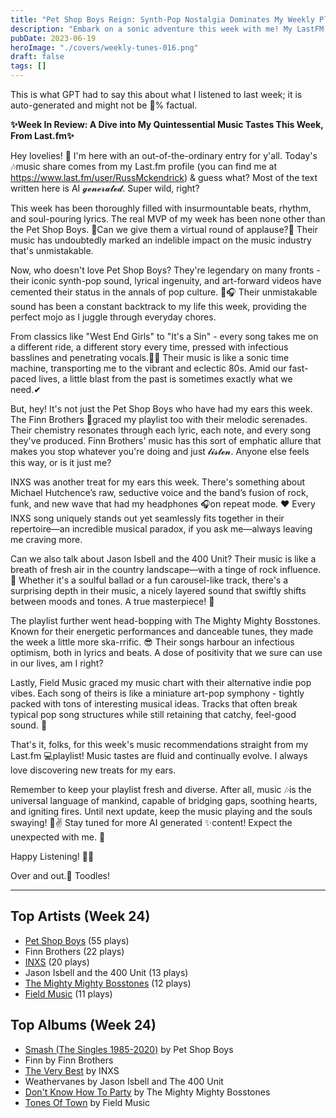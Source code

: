 ```yaml
---
title: "Pet Shop Boys Reign: Synth-Pop Nostalgia Dominates My Weekly Playlist"
description: "Embark on a sonic adventure this week with me! My LastFM stats reveal an obsession with the legendary Pet Shop Boys. Their catchy synth beats and memorable lyrics have captivated my ears."
pubDate: 2023-06-19
heroImage: "./covers/weekly-tunes-016.png"
draft: false
tags: []
---
```


<NoteCallout title="Note">
This is what GPT had to say this about what I listened to last week; it is auto-generated and might not be 💯% factual.
</NoteCallout>

**✨Week In Review: A Dive into My Quintessential Music Tastes This Week, From Last.fm✨**

Hey lovelies! 🎀 I'm here with an out-of-the-ordinary entry for y'all. Today's  🎶music share comes from my Last.fm profile (you can find me at https://www.last.fm/user/RussMckendrick) & guess what? Most of the text written here is AI 𝓰𝓮𝓷𝓮𝓻𝓪𝓽𝓮𝓭. Super wild, right?

This week has been thoroughly filled with insurmountable beats, rhythm, and soul-pouring lyrics. The real MVP of my week has been none other than the Pet Shop Boys. 🎉Can we give them a virtual round of applause?👏 Their music has undoubtedly marked an indelible impact on the music industry that's unmistakable.

Now, who doesn't love Pet Shop Boys? They're legendary on many fronts - their iconic synth-pop sound, lyrical ingenuity, and art-forward videos have cemented their status in the annals of pop culture. 🎤🎧 Their unmistakable sound has been a constant backtrack to my life this week, providing the perfect mojo as I juggle through everyday chores.

From classics like "West End Girls" to "It's a Sin" - every song takes me on a different ride, a different story every time, pressed with infectious basslines and penetrating vocals.🕺💃 Their music is like a sonic time machine, transporting me to the vibrant and eclectic 80s. Amid our fast-paced lives, a little blast from the past is sometimes exactly what we need.✔

But, hey! It's not just the Pet Shop Boys who have had my ears this week. The Finn Brothers 💖graced my playlist too with their melodic serenades. Their chemistry resonates through each lyric, each note, and every song they've produced. Finn Brothers' music has this sort of emphatic allure that makes you stop whatever you're doing and just 𝓵𝓲𝓼𝓽𝓮𝓷. Anyone else feels this way, or is it just me?

INXS was another treat for my ears this week. There's something about Michael Hutchence’s raw, seductive voice and the band’s fusion of rock, funk, and new wave that had my headphones 🎧on repeat mode. ❤ Every INXS song uniquely stands out yet seamlessly fits together in their repertoire—an incredible musical paradox, if you ask me—always leaving me craving more.

Can we also talk about Jason Isbell and the 400 Unit? Their music is like a breath of fresh air in the country landscape—with a tinge of rock influence.🎸 Whether it's a soulful ballad or a fun carousel-like track, there's a surprising depth in their music, a nicely layered sound that swiftly shifts between moods and tones. A true masterpiece! 🌟

The playlist further went head-bopping with The Mighty Mighty Bosstones. Known for their energetic performances and danceable tunes, they made the week a little more ska-rrific. 😎 Their songs harbour an infectious optimism, both in lyrics and beats. A dose of positivity that we sure can use in our lives, am I right?

Lastly, Field Music graced my music chart with their alternative indie pop vibes. Each song of theirs is like a miniature art-pop symphony - tightly packed with tons of interesting musical ideas. Tracks that often break typical pop song structures while still retaining that catchy, feel-good sound. 🙌

That's it, folks, for this week's music recommendations straight from my Last.fm 💻playlist! Music tastes are fluid and continually evolve. I always love discovering new treats for my ears.

Remember to keep your playlist fresh and diverse. After all, music 🎶is the universal language of mankind, capable of bridging gaps, soothing hearts, and igniting fires. Until next update, keep the music playing and the souls swaying! 🎼✌
Stay tuned for more AI generated ✨content! Expect the unexpected with me. 💖

Happy Listening! 🎵😌

Over and out.🌙 Toodles!


---

## Top Artists (Week 24)

- [Pet Shop Boys](https://www.russ.fm/artist/pet-shop-boys/) (55 plays)
- Finn Brothers (22 plays)
- [INXS](https://www.russ.fm/artist/inxs/) (20 plays)
- Jason Isbell and the 400 Unit (13 plays)
- [The Mighty Mighty Bosstones](https://www.russ.fm/artist/the-mighty-mighty-bosstones/) (12 plays)
- [Field Music](https://www.russ.fm/artist/field-music/) (11 plays)

## Top Albums (Week 24)

- [Smash (The Singles 1985-2020)](https://www.russ.fm/albums/smash-the-singles-1985-2020-27393912/) by Pet Shop Boys
- Finn by Finn Brothers
- [The Very Best](https://www.russ.fm/albums/the-very-best-17981053/) by INXS
- Weathervanes by Jason Isbell and The 400 Unit
- [Don't Know How To Party](https://www.russ.fm/albums/don-t-know-how-to-party-13667166/) by The Mighty Mighty Bosstones
- [Tones Of Town](https://www.russ.fm/albums/tones-of-town-10173938/) by Field Music